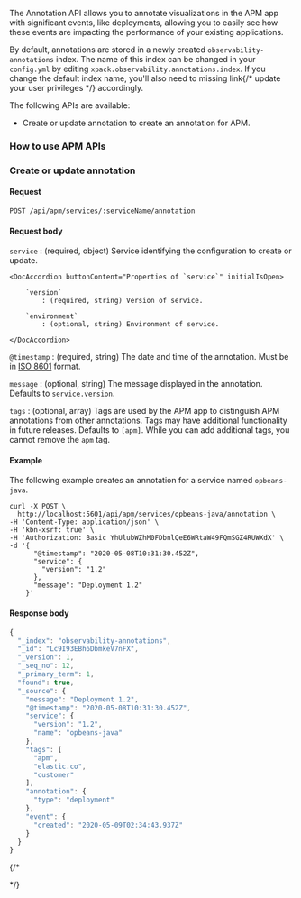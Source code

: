 


<div id="apm-annotation-api"></div>

The Annotation API allows you to annotate visualizations in the APM app with significant events, like deployments,
allowing you to easily see how these events are impacting the performance of your existing applications.

By default, annotations are stored in a newly created `observability-annotations` index.
The name of this index can be changed in your `config.yml` by editing `xpack.observability.annotations.index`.
If you change the default index name, you'll also need to <DocBadge><DocIcon size="s" type="unlink" title="missing link"/> missing link</DocBadge>{/*  <DocLink id="enKibanaApmAppAnnotationUserCreate">update your user privileges</DocLink> */} accordingly.

The following APIs are available:

* <DocLink id="serverlessObservabilityApmKibanaApi" section="create-or-update-annotation">Create or update annotation</DocLink> to create an annotation for APM.

<div id="use-annotation-api"></div>

### How to use APM APIs

<DocAccordion buttonContent="Expand for required headers, privileges, and usage details">

<ApiUsingTheAPIs />

</DocAccordion>

<div id="apm-annotation-create"></div>

### Create or update annotation

<div id="apm-annotation-config-req"></div>

#### Request

`POST /api/apm/services/:serviceName/annotation`

<div id="apm-annotation-config-req-body"></div>

#### Request body

`service` 
    : (required, object) Service identifying the configuration to create or update.

    <DocAccordion buttonContent="Properties of `service`" initialIsOpen>

        `version`  
            : (required, string) Version of service.

        `environment`  
            : (optional, string) Environment of service.

    </DocAccordion>

`@timestamp` 
    : (required, string) The date and time of the annotation. Must be in [ISO 8601](https://www.w3.org/TR/NOTE-datetime) format.

`message` 
    : (optional, string) The message displayed in the annotation. Defaults to `service.version`.

`tags` 
    : (optional, array) Tags are used by the APM app to distinguish APM annotations from other annotations.
    Tags may have additional functionality in future releases. Defaults to `[apm]`.
    While you can add additional tags, you cannot remove the `apm` tag.

<div id="apm-annotation-config-example"></div>

#### Example

The following example creates an annotation for a service named `opbeans-java`.

```curl
curl -X POST \
  http://localhost:5601/api/apm/services/opbeans-java/annotation \
-H 'Content-Type: application/json' \
-H 'kbn-xsrf: true' \
-H 'Authorization: Basic YhUlubWZhM0FDbnlQeE6WRtaW49FQmSGZ4RUWXdX' \
-d '{
      "@timestamp": "2020-05-08T10:31:30.452Z",
      "service": {
        "version": "1.2"
      },
      "message": "Deployment 1.2"
    }'
```

<div id="apm-annotation-config-body"></div>

#### Response body

```js
{
  "_index": "observability-annotations",
  "_id": "Lc9I93EBh6DbmkeV7nFX",
  "_version": 1,
  "_seq_no": 12,
  "_primary_term": 1,
  "found": true,
  "_source": {
    "message": "Deployment 1.2",
    "@timestamp": "2020-05-08T10:31:30.452Z",
    "service": {
      "version": "1.2",
      "name": "opbeans-java"
    },
    "tags": [
      "apm",
      "elastic.co",
      "customer"
    ],
    "annotation": {
      "type": "deployment"
    },
    "event": {
      "created": "2020-05-09T02:34:43.937Z"
    }
  }
}
```

{/*

<DocCallOut>

</DocCallOut>

*/}

